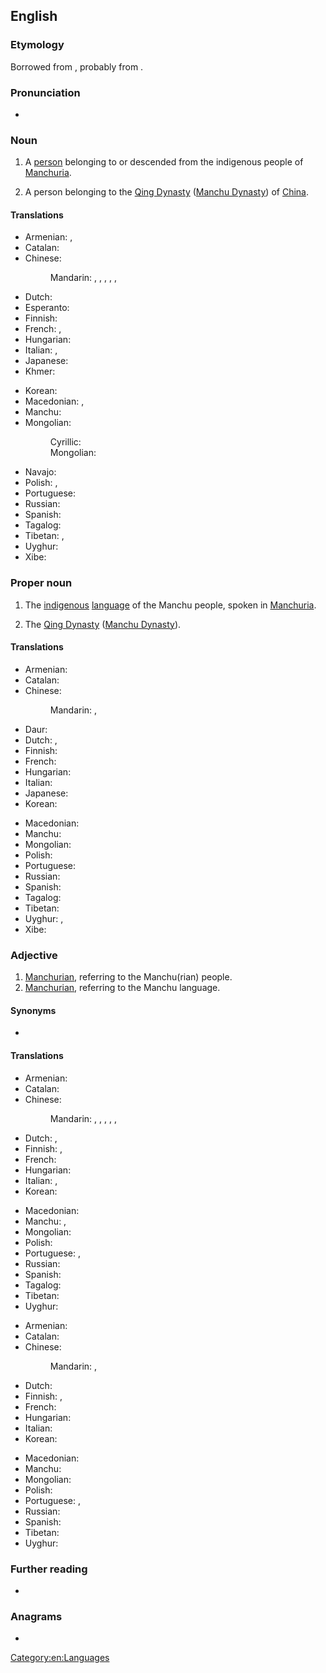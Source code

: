 {{also|manchu|manchú}}
==English==
{{wikipedia}}

===Etymology===
Borrowed from {{bor|en|mnc|ᠮᠠᠨᠵᡠ}}, probably from {{der|en|sa|मञ्जुश्री|tr=mañjuśrī|t={{w|Manjushri}}}}.

===Pronunciation===
* {{IPA|/ˌmænˈtʃuː/|lang=en}}

===Noun===
{{en-noun}}

# A [[person]] belonging to or descended from the indigenous people of [[Manchuria]].
# {{lb|en|obsolete}} A person belonging to the [[Qing Dynasty]] ([[Manchu Dynasty]]) of [[China]].

====Translations====
{{trans-top|member of the people}}
* Armenian: {{t|hy|մանջուր}}, {{t|hy|մանջուրացի}}
* Catalan: {{t|ca|manxú|m|f}}
* Chinese:
*: Mandarin: {{t+|cmn|滿人|sc=Hani}}, {{t+|cmn|满人|tr=mǎnrén|sc=Hani}}, {{t|cmn|滿洲人|sc=Hani}}, {{t|cmn|满洲人|tr=mǎnzhōurén|sc=Hani}}, {{t+|cmn|滿族|sc=Hani}}, {{t+|cmn|满族|tr=mǎnzú|sc=Hani}}
* Dutch: {{t+|nl|Mantsjoe}}
* Esperanto: {{t|eo|manĉuro}}
* Finnish: {{t+|fi|mantšu}}
* French: {{t+|fr|Mandchou|m}}, {{t+|fr|Mandchoue|f}}
* Hungarian: {{t+|hu|mandzsu}}
* Italian: {{t+|it|manciù}}, {{t+|it|mancese}}
* Japanese: {{t|ja|満州人|tr=まんしゅうじん, manshūjin}}
* Khmer: {{t|km|ម៉ាន់ជូ}}
{{trans-mid}}
* Korean: {{t+|ko|만주인}}
* Macedonian: {{t|mk|Манџурец|m}}, {{t|mk|Манџурка|f}}
* Manchu: {{t|mnc|ᠮᠠᠨᠵᡠ}}
* Mongolian:
*: Cyrillic: {{t+|mn|манж|sc=Cyrl}}
*: Mongolian: {{t|mn|ᠮᠠᠨᠵᠤ|sc=Mong}}
* Navajo: {{t|nv|Manchoo dineʼé}}
* Polish: {{t|pl|Mandżur|m}}, {{t+|pl|Mandżurka|f}}
* Portuguese: {{t+|pt|manchu|m|f}}
* Russian: {{t+|ru|маньчжу́р|m}}
* Spanish: {{t+|es|manchú|m}}
* Tagalog: {{t|tl|Mantsu}}
* Tibetan: {{t|bo|མན་ཇུ་མི}}, {{t|bo|མཉྫུའི་མི}}
* Uyghur: {{t|ug|مانجۇ}}
* Xibe: {{t-needed|sjo}}
{{trans-bottom}}

===Proper noun===
{{en-proper noun}}

# The [[indigenous]] [[language]] of the Manchu people, spoken in [[Manchuria]].
# {{lb|en|obsolete}} The [[Qing Dynasty]] ([[Manchu Dynasty]]).

====Translations====
{{trans-top|language}}
* Armenian: {{t+|hy|մանջուրերեն}}
* Catalan: {{t|ca|manxú|m}}
* Chinese:
*: Mandarin: {{t+|cmn|滿語}}, {{t+|cmn|满语|tr=mǎnyǔ}}
* Daur: {{t|dta|манж хэль|tr=manž helʹ}}
* Dutch: {{t+|nl|Mantsjoe}}, {{t|nl|Mantsjoerijs}}
* Finnish: {{t+|fi|mantšu}}
* French: {{t+|fr|mandchou|m}}
* Hungarian: {{t+|hu|mandzsu}}
* Italian: {{t+|it|mancese|m}}
* Japanese: {{t+|ja|満州語|tr=まんしゅうご, manshūgo}}
* Korean: {{t+|ko|만주어}}
{{trans-mid}}
* Macedonian: {{t|mk|манџурски|m}}
* Manchu: {{t|mnc|ᠮᠠᠨᠵᡠ ᡤᡳᠰᡠᠨ}}
* Mongolian: {{t|mn|[[манж]] [[хэл]]}}
* Polish: {{t+|pl|mandżurski|m}}
* Portuguese: {{t+|pt|manchu|m}}
* Russian: {{t+|ru|маньчжу́рский}}
* Spanish: {{t+|es|manchú|m}}
* Tagalog: {{t|tl|Mantsu}}
* Tibetan: {{t-needed|bo}}
* Uyghur: {{t|ug|مانجۇ تىلى}}, {{t|ug|مانجۇچە}}
* Xibe: {{t-needed|sjo}}
{{trans-bottom}}

===Adjective===
{{en-adj|-}}

# [[Manchurian]], referring to the Manchu(rian) people.
# [[Manchurian]], referring to the Manchu language.

====Synonyms====
* {{l|en|Manchurian}}

====Translations====
{{trans-top|Manchurian, referring to the Manchu(rian) people}}
* Armenian: {{t+|hy|մանջուրական}}
* Catalan: {{t|ca|manxú}}
* Chinese:
*: Mandarin: {{t|cmn|[[滿人]][[的]]|sc=Hani}}, {{t|cmn|[[满人]][[的]]|tr=mǎnrén de|sc=Hani}}, {{t|cmn|[[滿洲]][[的]]|sc=Hani}}, {{t|cmn|[[满洲]][[的]]|tr=Mǎnzhōu de|sc=Hani}}, {{t|cmn|[[滿族]][[的]]|sc=Hani}}, {{t|cmn|[[满族]][[的]]|tr=Mǎnzú de|sc=Hani}}
* Dutch: {{t-check|nl|Mantjoe-}}, {{t-check|nl|Mantsjoerijns}}
* Finnish: {{t+|fi|mantšu}}, {{t|fi|mantšurialainen}}
* French: {{t+|fr|mandchou}}
* Hungarian: {{t+|hu|mandzsu}}
* Italian: {{t+|it|mancese}}, {{t|it|manciuriano}}
* Korean: {{t-needed|ko}}
{{trans-mid}}
* Macedonian: {{t|mk|манџурски}}
* Manchu: {{t|mnc|ᠮᠠᠨᠵᡠᡳ}}, {{t|mnc|ᠮᠠᠨᠵᡠ ᡳ}}
* Mongolian: {{t+|mn|манж|sc=Cyrl}}
* Polish: {{t+|pl|mandżurski|m}}
* Portuguese: {{t+|pt|manchu|m|f}}, {{t|pt|manchuriano|m}}
* Russian: {{t+|ru|маньчжу́рский}}
* Spanish: {{t+|es|manchú}}
* Tagalog: {{t|tl|Mantsu}}
* Tibetan: {{t|bo|མན་ཇུ}}
* Uyghur: {{t-needed|ug}}
{{trans-bottom}}

{{trans-top|Manchurian, referring to the Manchu language}}
* Armenian: {{t+|hy|մանջուրերեն}}
* Catalan: {{t|ca|manxú}}
* Chinese:
*: Mandarin: {{t|cmn|[[滿語]][[的]]|sc=Hani}}, {{t|cmn|[[满语]][[的]]|tr=mǎnyǔ de|sc=Hani}}
* Dutch: {{t-check|nl|Mantjoe-}}
* Finnish: {{t+|fi|mantšu}}, {{t|fi|mantšurialainen}}
* French: {{t+|fr|mandchou}}
* Hungarian: {{t+|hu|mandzsu}}
* Italian: {{t+|it|mancese}}
* Korean: {{t-needed|ko}}
{{trans-mid}}
* Macedonian: {{t|mk|манџурски}}
* Manchu: {{t|mnc|ᠮᠠᠨᠵᡠ ᡤᡳᠰᡠᠨ ᡳ}}
* Mongolian: {{t|mn|[[манж]] [[хэл|хэлний]]}}
* Polish: {{t+|pl|mandżurski|m}}
* Portuguese: {{t+|pt|manchu|m|f}}, {{t|pt|manchuriano|m}}
* Russian: {{t+|ru|маньчжу́рский}}
* Spanish: {{t+|es|manchú}}
* Tibetan: {{t-needed|bo}}
* Uyghur: {{t-needed|ug}}
{{trans-bottom}}

===Further reading===
* {{ethnologue|code=mnc}}

===Anagrams===
* {{anagrams|en|a=achmnu|chuman|chunam|maunch}}

[[Category:en:Languages]]